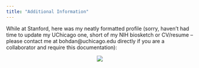 ```yaml
---
title: "Additional Information"
---
```

While at Stanford, here was my neatly formatted profile (sorry, haven't had time to update my UChicago one, short of my NIH biosketch or CV/resume -- please contact me at bohdan@uchicago.edu directly if you are a collaborator and require this documentation):

<center>
![](figures/misc.png)
</center>